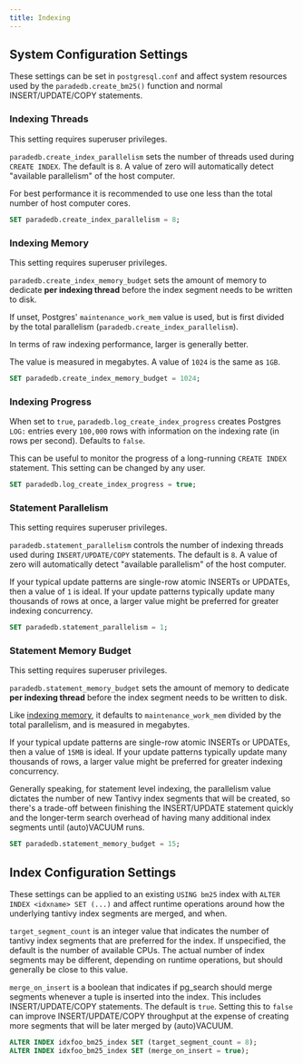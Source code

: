 ```yaml
---
title: Indexing
---
```


## System Configuration Settings

These settings can be set in `postgresql.conf` and affect system resources used by the `paradedb.create_bm25()` function
and normal INSERT/UPDATE/COPY statements.

### Indexing Threads

<Note>This setting requires superuser privileges.</Note>

`paradedb.create_index_parallelism` sets the number of threads used during `CREATE INDEX`. The default is `8`. A value of zero will
automatically detect "available parallelism" of the host computer.

For best performance it is recommended to use one less than the total number of host computer cores.

```sql
SET paradedb.create_index_parallelism = 8;
```

### Indexing Memory

<Note>This setting requires superuser privileges.</Note>

`paradedb.create_index_memory_budget` sets the amount of memory to dedicate **per indexing thread** before the index segment needs to be
written to disk.

If unset, Postgres' `maintenance_work_mem` value is used, but is first divided by the total parallelism (`paradedb.create_index_parallelism`).

In terms of raw indexing performance, larger is generally better.

The value is measured in megabytes. A value of `1024` is the same as `1GB`.

```sql
SET paradedb.create_index_memory_budget = 1024;
```

### Indexing Progress

When set to `true`, `paradedb.log_create_index_progress` creates Postgres `LOG:` entries every `100,000` rows with information on the indexing rate (in rows per second).
Defaults to `false`.

This can be useful to monitor the progress of a long-running `CREATE INDEX` statement. This setting can be changed by any user.

```sql
SET paradedb.log_create_index_progress = true;
```

### Statement Parallelism

<Note>This setting requires superuser privileges.</Note>

`paradedb.statement_parallelism` controls the number of indexing threads used during `INSERT/UPDATE/COPY` statements. The default is `8`. A value of
zero will automatically detect "available parallelism" of the host computer.

If your typical update patterns are single-row atomic INSERTs or UPDATEs, then a value of `1` is ideal. If
your update patterns typically update many thousands of rows at once, a larger value might be preferred for greater indexing
concurrency.

```sql
SET paradedb.statement_parallelism = 1;
```

### Statement Memory Budget

<Note>This setting requires superuser privileges.</Note>

`paradedb.statement_memory_budget` sets the amount of memory to dedicate **per indexing thread** before the index segment needs to be
written to disk.

Like [indexing memory](#indexing-memory), it defaults to `maintenance_work_mem` divided by the total parallelism, and is measured in megabytes.

If your typical update patterns are single-row atomic INSERTs or UPDATEs, then a value of `15MB` is ideal. If
your update patterns typically update many thousands of rows, a larger value might be preferred for greater indexing
concurrency.

Generally speaking, for statement level indexing, the parallelism value dictates the number of new Tantivy index
segments that will be created, so there's a trade-off between finishing the INSERT/UPDATE statement quickly and the
longer-term search overhead of having many additional index segments until (auto)VACUUM runs.

```sql
SET paradedb.statement_memory_budget = 15;
```

## Index Configuration Settings

These settings can be applied to an existing `USING bm25` index with `ALTER INDEX <idxname> SET (...)` and affect runtime
operations around how the underlying tantivy index segments are merged, and when.

`target_segment_count` is an integer value that indicates the number of tantivy index segments that are preferred for
the index. If unspecified, the default is the number of available CPUs. The actual number of index segments may be
different, depending on runtime operations, but should generally be close to this value.

`merge_on_insert` is a boolean that indicates if pg_search should merge segments whenever a tuple is inserted into the index.
This includes INSERT/UPDATE/COPY statements. The default is `true`. Setting this to `false` can improve INSERT/UPDATE/COPY
throughput at the expense of creating more segments that will be later merged by (auto)VACUUM.

```sql
ALTER INDEX idxfoo_bm25_index SET (target_segment_count = 8);
ALTER INDEX idxfoo_bm25_index SET (merge_on_insert = true);
```
